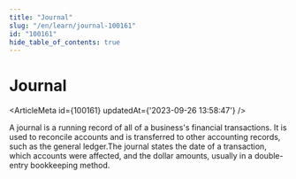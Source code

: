 ```yaml
---
title: "Journal"
slug: "/en/learn/journal-100161"
id: "100161"
hide_table_of_contents: true
---
```



# Journal

<ArticleMeta id={100161} updatedAt={'2023-09-26 13:58:47'} />
<div className='border-solid border-b border-t-0 my-4 border-[var(--ifm-color-gray-300)]' />

A journal is a running record of all of a business's financial transactions. It is used to reconcile accounts and is transferred to other accounting records, such as the general ledger.The journal states the date of a transaction, which accounts were affected, and the dollar amounts, usually in a double-entry bookkeeping method.
